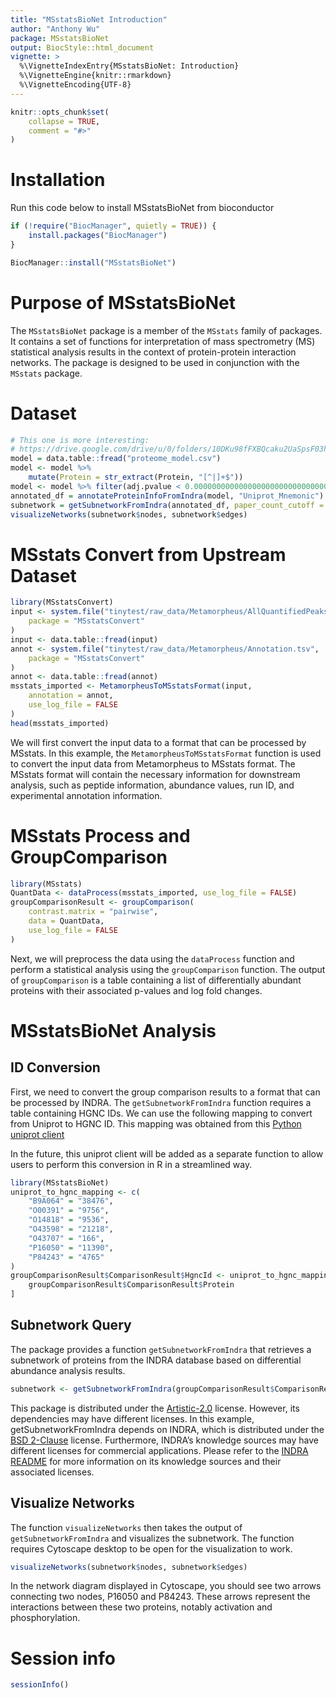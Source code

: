 ```yaml
---
title: "MSstatsBioNet Introduction"
author: "Anthony Wu"
package: MSstatsBioNet
output: BiocStyle::html_document
vignette: >
  %\VignetteIndexEntry{MSstatsBioNet: Introduction}
  %\VignetteEngine{knitr::rmarkdown}
  %\VignetteEncoding{UTF-8}
---
```


```r
knitr::opts_chunk$set(
    collapse = TRUE,
    comment = "#>"
)
```


# Installation

Run this code below to install MSstatsBioNet from bioconductor

```r
if (!require("BiocManager", quietly = TRUE)) {
    install.packages("BiocManager")
}

BiocManager::install("MSstatsBioNet")
```

# Purpose of MSstatsBioNet

The `MSstatsBioNet` package is a member of the `MSstats` family of packages.
It contains a set of functions for interpretation of mass spectrometry (MS) 
statistical analysis results in the context of protein-protein interaction 
networks. The package is designed to be used in conjunction with the 
`MSstats` package.

# Dataset

```r
# This one is more interesting:
# https://drive.google.com/drive/u/0/folders/10DKu98fFXBQcaku2UaSpsF03hhFh5r5L
model = data.table::fread("proteome_model.csv")
model <- model %>%
    mutate(Protein = str_extract(Protein, "[^|]+$"))
model <- model %>% filter(adj.pvalue < 0.000000000000000000000000000000001)
annotated_df = annotateProteinInfoFromIndra(model, "Uniprot_Mnemonic")
subnetwork = getSubnetworkFromIndra(annotated_df, paper_count_cutoff = 2, evidence_count_cutoff = 2)
visualizeNetworks(subnetwork$nodes, subnetwork$edges)
```

# MSstats Convert from Upstream Dataset

```r
library(MSstatsConvert)
input <- system.file("tinytest/raw_data/Metamorpheus/AllQuantifiedPeaks.tsv",
    package = "MSstatsConvert"
)
input <- data.table::fread(input)
annot <- system.file("tinytest/raw_data/Metamorpheus/Annotation.tsv",
    package = "MSstatsConvert"
)
annot <- data.table::fread(annot)
msstats_imported <- MetamorpheusToMSstatsFormat(input,
    annotation = annot,
    use_log_file = FALSE
)
head(msstats_imported)
```

We will first convert the input data to a format that can be processed by 
MSstats.  In this example, the `MetamorpheusToMSstatsFormat` function is used 
to convert the input data from Metamorpheus to MSstats format.  The MSstats
format will contain the necessary information for downstream analysis, such
as peptide information, abundance values, run ID, and experimental annotation
information.

# MSstats Process and GroupComparison

```r
library(MSstats)
QuantData <- dataProcess(msstats_imported, use_log_file = FALSE)
groupComparisonResult <- groupComparison(
    contrast.matrix = "pairwise",
    data = QuantData,
    use_log_file = FALSE
)
```

Next, we will preprocess the data using the `dataProcess` function and perform
a statistical analysis using the `groupComparison` function.  The output of 
`groupComparison` is a table containing a list of differentially abundant 
proteins with their associated p-values and log fold changes.  

# MSstatsBioNet Analysis

## ID Conversion

First, we need to convert the group comparison results to a format that can be
processed by INDRA.  The `getSubnetworkFromIndra` function requires a table 
containing HGNC IDs.  We can use the following mapping to convert from Uniprot
to HGNC ID.  This mapping was obtained from this 
[Python uniprot client](https://indra.readthedocs.io/en/docstrings/modules/databases/index.html#indra.databases.hgnc_client.get_hgnc_id)

In the future, this uniprot client will be added as a separate function to allow
users to perform this conversion in R in a streamlined way.

```r
library(MSstatsBioNet)
uniprot_to_hgnc_mapping <- c(
    "B9A064" = "38476",
    "O00391" = "9756",
    "O14818" = "9536",
    "O43598" = "21218",
    "O43707" = "166",
    "P16050" = "11390",
    "P84243" = "4765"
)
groupComparisonResult$ComparisonResult$HgncId <- uniprot_to_hgnc_mapping[
    groupComparisonResult$ComparisonResult$Protein
]
```

## Subnetwork Query

The package provides a function `getSubnetworkFromIndra` that retrieves a
subnetwork of proteins from the INDRA database based on differential abundance
analysis results.  

```r
subnetwork <- getSubnetworkFromIndra(groupComparisonResult$ComparisonResult)
```

This package is distributed under the [Artistic-2.0](https://opensource.org/licenses/Artistic-2.0) license.  However, its dependencies may have different licenses.  In this example, getSubnetworkFromIndra depends on INDRA, which is distributed under the [BSD 2-Clause](https://opensource.org/license/bsd-2-clause) license.  Furthermore, INDRA's knowledge sources may have different licenses for commercial applications.  Please refer to the [INDRA README](https://github.com/sorgerlab/indra?tab=readme-ov-file#indra-modules) for more information on its knowledge sources and their associated licenses.


## Visualize Networks

The function `visualizeNetworks` then takes the output of 
`getSubnetworkFromIndra` and visualizes the subnetwork. The function requires
Cytoscape desktop to be open for the visualization to work.

```r
visualizeNetworks(subnetwork$nodes, subnetwork$edges)
```
In the network diagram displayed in Cytoscape, you should see two arrows
connecting two nodes, P16050 and P84243.  These arrows represent the 
interactions between these two proteins, notably activation and phosphorylation.

# Session info

```r
sessionInfo()
```
